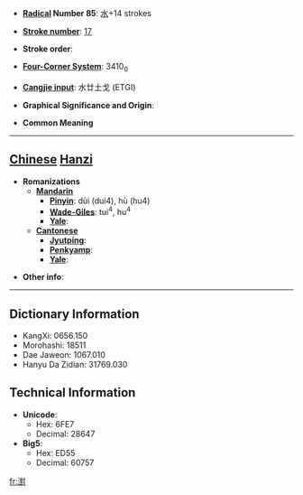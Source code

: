 * '''[[Wiktionary:Chinese radical index| Radical]] Number 85''': [[Wiktionary:Chinese radical index 水|水]]+14 strokes

* '''[[Wiktionary:Chinese total strokes index|Stroke number]]''': [[Wiktionary:Chinese total strokes index 17|17]]

* '''Stroke order''': 

* '''[[Wiktionary:Chinese four corner index|Four-Corner System]]''': 3410<sub>0</sub>

* '''[[Wiktionary:Chinese Cangjie index|Cangjie input]]''': 水廿土戈 (ETGI)

* '''Graphical Significance and Origin''': 

* '''Common Meaning'''

----

== [[Chinese]] [[Hanzi]] ==

* '''Romanizations'''
** '''[[Mandarin]]'''
*** '''[[Pinyin]]''': dùi (dui4), hù (hu4)
*** '''[[Wade-Giles]]''': tui<sup>4</sup>, hu<sup>4</sup>
*** '''[[Yale]]''': 
** '''[[Cantonese]]'''
*** '''[[Jyutping]]''':
*** '''[[Penkyamp]]''': 
*** '''[[Yale]]''': 

* '''Other info''': 

----

== Dictionary Information ==

* KangXi: 0656.150
* Morohashi: 18511
* Dae Jaweon: 1067.010
* Hanyu Da Zidian: 31769.030

== Technical Information ==

* '''Unicode''':
** Hex: 6FE7
** Decimal: 28647
* '''Big5''':
** Hex: ED55
** Decimal: 60757

[[fr:濧]]